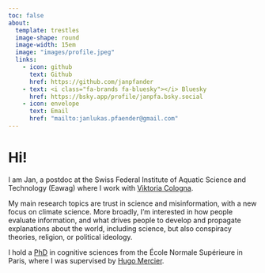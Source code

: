 ```yaml
---
toc: false
about: 
  template: trestles
  image-shape: round
  image-width: 15em
  image: "images/profile.jpeg"
  links:
    - icon: github
      text: Github
      href: https://github.com/janpfander
    - text: <i class="fa-brands fa-bluesky"></i> Bluesky
      href: https://bsky.app/profile/janpfa.bsky.social
    - icon: envelope
      text: Email
      href: "mailto:janlukas.pfaender@gmail.com"  
---
```


# Hi!

I am Jan, a postdoc at the Swiss Federal Institute of Aquatic Science and Technology (Eawag) where I work with [Viktoria Cologna](https://scholar.google.com/citations?user=e138rTwAAAAJ&hl=en).

My main research topics are trust in science and misinformation, with a new focus on climate science. More broadly, I'm interested in how people evaluate information, and what drives people to develop and propagate explanations about the world, including science, but also conspiracy theories, religion, or political ideology.

I hold a [<i class="fas fa-book"></i> PhD](https://janpfander.github.io/phd_thesis/) in cognitive sciences from the École Normale Supérieure in Paris, where I was supervised by [Hugo Mercier](https://sites.google.com/site/hugomercier/).
